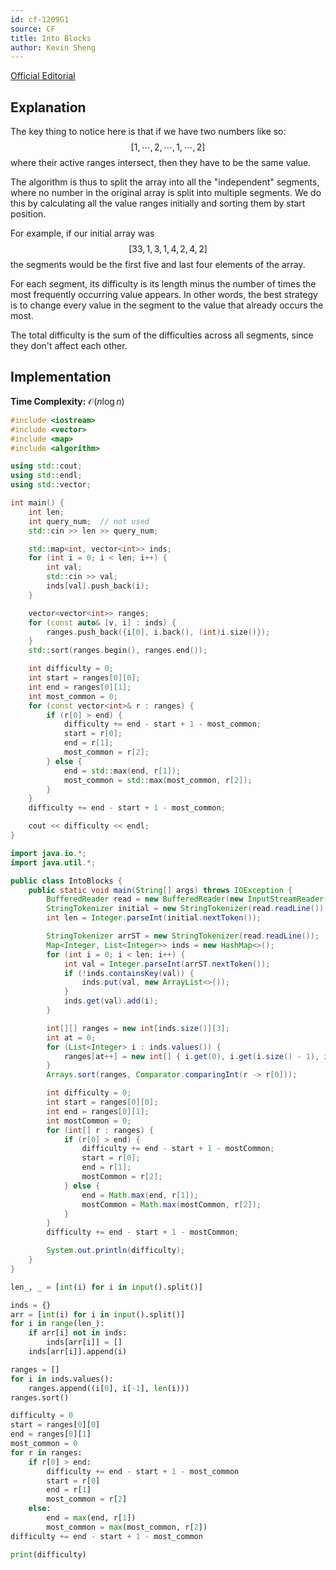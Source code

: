 ```yaml
---
id: cf-1209G1
source: CF
title: Into Blocks
author: Kevin Sheng
---
```


[Official Editorial](https://codeforces.com/blog/entry/69791)

## Explanation

The key thing to notice here is that if we have two numbers like so:
$$
[1, \cdots, 2, \cdots, 1, \cdots, 2]
$$
where their active ranges intersect, then they have to be the same value.

The algorithm is thus to split the array into all the "independent" segments,
where no number in the original array is split into multiple segments.
We do this by calculating all the value ranges initially and sorting them by start position.

For example, if our initial array was
$$
[3 3, 1, 3, 1, 4, 2, 4, 2]
$$
the segments would be the first five and last four elements of the array.

For each segment, its difficulty is its length minus the number of times
the most frequently occurring value appears.
In other words, the best strategy is to change every value in the segment
to the value that already occurs the most.

The total difficulty is the sum of the difficulties across all segments,
since they don't affect each other.

## Implementation

**Time Complexity:** $\mathcal{O}(n \log n)$

<LanguageSection>
<CPPSection>

```cpp
#include <iostream>
#include <vector>
#include <map>
#include <algorithm>

using std::cout;
using std::endl;
using std::vector;

int main() {
	int len;
	int query_num;  // not used
	std::cin >> len >> query_num;

	std::map<int, vector<int>> inds;
	for (int i = 0; i < len; i++) {
		int val;
		std::cin >> val;
		inds[val].push_back(i);
	}

	vector<vector<int>> ranges;
	for (const auto& [v, i] : inds) {
		ranges.push_back({i[0], i.back(), (int)i.size()});
	}
	std::sort(ranges.begin(), ranges.end());

	int difficulty = 0;
	int start = ranges[0][0];
	int end = ranges[0][1];
	int most_common = 0;
	for (const vector<int>& r : ranges) {
		if (r[0] > end) {
			difficulty += end - start + 1 - most_common;
			start = r[0];
			end = r[1];
			most_common = r[2];
		} else {
			end = std::max(end, r[1]);
			most_common = std::max(most_common, r[2]);
		}
	}
	difficulty += end - start + 1 - most_common;

	cout << difficulty << endl;
}
```

</CPPSection>
<JavaSection>

```java
import java.io.*;
import java.util.*;

public class IntoBlocks {
	public static void main(String[] args) throws IOException {
		BufferedReader read = new BufferedReader(new InputStreamReader(System.in));
		StringTokenizer initial = new StringTokenizer(read.readLine());
		int len = Integer.parseInt(initial.nextToken());

		StringTokenizer arrST = new StringTokenizer(read.readLine());
		Map<Integer, List<Integer>> inds = new HashMap<>();
		for (int i = 0; i < len; i++) {
			int val = Integer.parseInt(arrST.nextToken());
			if (!inds.containsKey(val)) {
				inds.put(val, new ArrayList<>());
			}
			inds.get(val).add(i);
		}

		int[][] ranges = new int[inds.size()][3];
		int at = 0;
		for (List<Integer> i : inds.values()) {
			ranges[at++] = new int[] { i.get(0), i.get(i.size() - 1), i.size() };
		}
		Arrays.sort(ranges, Comparator.comparingInt(r -> r[0]));

		int difficulty = 0;
		int start = ranges[0][0];
		int end = ranges[0][1];
		int mostCommon = 0;
		for (int[] r : ranges) {
			if (r[0] > end) {
				difficulty += end - start + 1 - mostCommon;
				start = r[0];
				end = r[1];
				mostCommon = r[2];
			} else {
				end = Math.max(end, r[1]);
				mostCommon = Math.max(mostCommon, r[2]);
			}
		}
		difficulty += end - start + 1 - mostCommon;

		System.out.println(difficulty);
	}
}
```

</JavaSection>
<PySection>

```py
len_, _ = [int(i) for i in input().split()]

inds = {}
arr = [int(i) for i in input().split()]
for i in range(len_):
	if arr[i] not in inds:
		inds[arr[i]] = []
	inds[arr[i]].append(i)

ranges = []
for i in inds.values():
	ranges.append((i[0], i[-1], len(i)))
ranges.sort()

difficulty = 0
start = ranges[0][0]
end = ranges[0][1]
most_common = 0
for r in ranges:
	if r[0] > end:
		difficulty += end - start + 1 - most_common
		start = r[0]
		end = r[1]
		most_common = r[2]
	else:
		end = max(end, r[1])
		most_common = max(most_common, r[2])
difficulty += end - start + 1 - most_common

print(difficulty)
```

</PySection>
</LanguageSection>
